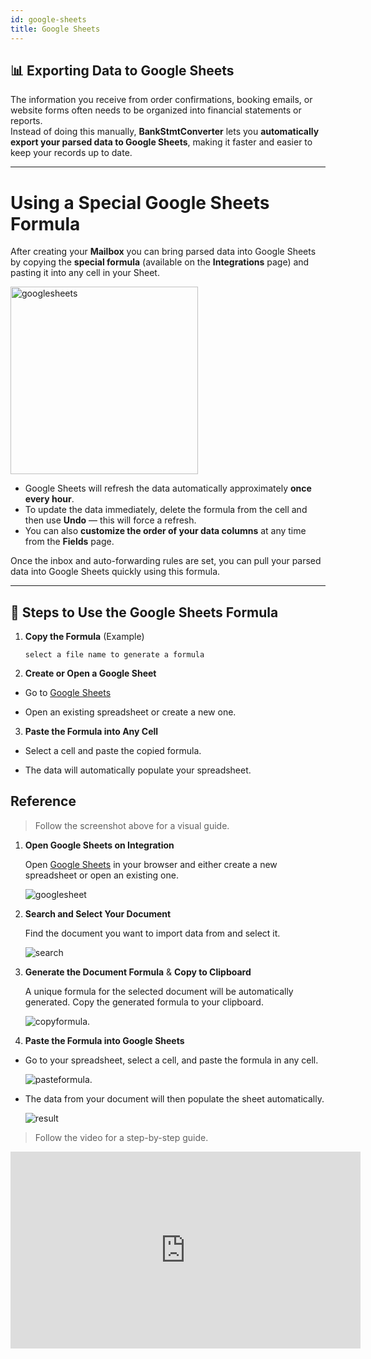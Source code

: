 ```yaml
---
id: google-sheets
title: Google Sheets
---
```


## 📊 Exporting Data to Google Sheets

The information you receive from order confirmations, booking emails, or website forms often needs to be organized into financial statements or reports.  
Instead of doing this manually, **BankStmtConverter** lets you **automatically export your parsed data to Google Sheets**, making it faster and easier to keep your records up to date.

---

# Using a Special Google Sheets Formula

After creating your **Mailbox** you can bring parsed data into Google Sheets by copying the **special formula** (available on the **Integrations** page) and pasting it into any cell in your Sheet.  

<img
  src="/images/googlesheets.png"
  alt="googlesheets"
  height="300"
  className="rounded-lg"
/>

- Google Sheets will refresh the data automatically approximately **once every hour**.  
- To update the data immediately, delete the formula from the cell and then use **Undo** — this will force a refresh.  
- You can also **customize the order of your data columns** at any time from the **Fields** page.  

Once the inbox and auto-forwarding rules are set, you can pull your parsed data into Google Sheets quickly using this formula.

---

## 🔎 Steps to Use the Google Sheets Formula

1. **Copy the Formula** (Example)
   ```text
   select a file name to generate a formula
2. **Create or Open a Google Sheet**

- Go to [Google Sheets](https://sheets.google.com)

- Open an existing spreadsheet or create a new one.

3. **Paste the Formula into Any Cell**

- Select a cell and paste the copied formula.

- The data will automatically populate your spreadsheet.

## Reference


>Follow the screenshot above for a visual guide.  


1. **Open Google Sheets on Integration**

   Open [Google Sheets](https://sheets.google.com) in your browser and either create a new spreadsheet or open an existing one.

   ![googlesheet](/images/googlesheets.png)

2. **Search and Select Your Document**

   Find the document you want to import data from and select it.

   ![search](/images/docsearch.png)

3. **Generate the Document Formula** & **Copy to Clipboard**

   A unique formula for the selected document will be automatically generated. Copy the generated formula to your clipboard.

   ![copyformula](/images/copyformula.png).

5. **Paste the Formula into Google Sheets**

  -  Go to your spreadsheet, select a cell, and paste the formula in any cell.

      ![pasteformula](/images/formulapaste.png).

  - The data from your document will then populate the sheet automatically.

      ![result](/images/result.png)


>Follow the video for a step-by-step guide.


<iframe width="560" height="315" src="https://www.youtube.com/embed/jxXozbTSVJw?si=Ew4WdBF5_DzKA3c8" title="YouTube video player" frameborder="0" allow="accelerometer; autoplay; clipboard-write; encrypted-media; gyroscope; picture-in-picture; web-share" referrerpolicy="strict-origin-when-cross-origin" allowfullscreen></iframe>



  






